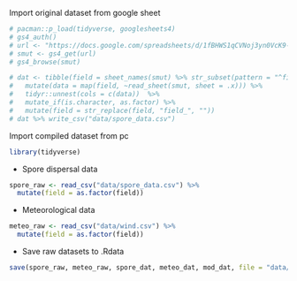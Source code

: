 Import original dataset from google sheet

```r
# pacman::p_load(tidyverse, googlesheets4)
# gs4_auth()
# url <- "https://docs.google.com/spreadsheets/d/1fBHWS1qCVNoj3yn0VcK9-598CS-Q95esJx8SXvPd5Uo/edit?usp=sharing"
# smut <- gs4_get(url)
# gs4_browse(smut)
```

```r
# dat <- tibble(field = sheet_names(smut) %>% str_subset(pattern = "^field")) %>% 
#   mutate(data = map(field, ~read_sheet(smut, sheet = .x))) %>% 
#   tidyr::unnest(cols = c(data))  %>% 
#   mutate_if(is.character, as.factor) %>% 
#   mutate(field = str_replace(field, "field_", ""))
# dat %>% write_csv("data/spore_data.csv")
```

Import compiled dataset from pc

```r
library(tidyverse)
```

- Spore dispersal data

```r
spore_raw <- read_csv("data/spore_data.csv") %>% 
  mutate(field = as.factor(field))
```

- Meteorological data

```r
meteo_raw <- read_csv("data/wind.csv") %>% 
  mutate(field = as.factor(field))
```

- Save raw datasets to .Rdata

```r
save(spore_raw, meteo_raw, spore_dat, meteo_dat, mod_dat, file = "data/dat.Rdata")
```

